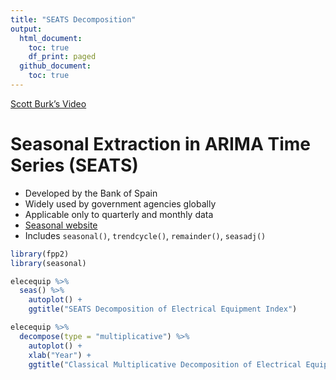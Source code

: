 ```yaml
---
title: "SEATS Decomposition"
output:
  html_document:
    toc: true
    df_print: paged
  github_document:
    toc: true
---
```


[Scott Burk's Video](https://www.youtube.com/watch?v=673gF-olKfw&list=PLX-TyAzMwGs-I3i5uiCin37VFMSy4c50F&index=11)

# Seasonal Extraction in ARIMA Time Series (SEATS)

* Developed by the Bank of Spain
* Widely used by government agencies globally
* Applicable only to quarterly and monthly data
* [Seasonal website](http://www.seasonal.website/)
* Includes `seasonal()`, `trendcycle()`, `remainder()`, `seasadj()`

```r
library(fpp2)
library(seasonal)
```
```r
elecequip %>%
  seas() %>%
    autoplot() +
    ggtitle("SEATS Decomposition of Electrical Equipment Index")
```

```r
elecequip %>% 
  decompose(type = "multiplicative") %>%
    autoplot() +
    xlab("Year") +
    ggtitle("Classical Multiplicative Decomposition of Electrical Equipment Index")
```


